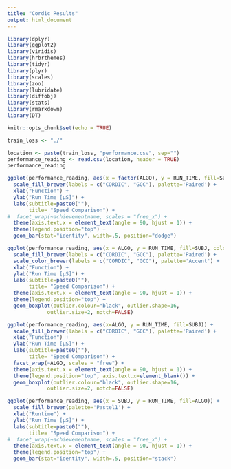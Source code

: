 ```yaml
---
title: "Cordic Results"
output: html_document
---
```


```r
library(dplyr)
library(ggplot2)
library(viridis)
library(hrbrthemes)
library(tidyr)
library(plyr)
library(scales)
library(zoo)
library(lubridate)
library(diffobj)
library(stats)
library(rmarkdown)
library(DT)

knitr::opts_chunk$set(echo = TRUE)

train_loss <- "./"

location <- paste(train_loss, "performance.csv", sep="")
performance_reading <- read.csv(location, header = TRUE)
performance_reading
```


```r
ggplot(performance_reading, aes(x = factor(ALGO), y = RUN_TIME, fill=SUBJ)) +
  scale_fill_brewer(labels = c("CORDIC", "GCC"), palette='Paired') +
  xlab("Function") +
  ylab("Run Time [µS]") +
  labs(subtitle=paste0(""),
       title= "Speed Comparison") + 
#  facet_wrap(~achievementname, scales = "free_x") +
  theme(axis.text.x = element_text(angle = 90, hjust = 1)) +
  theme(legend.position="top") +
  geom_bar(stat="identity", width=.5, position="dodge")
```

```r
ggplot(performance_reading, aes(x = ALGO, y = RUN_TIME, fill=SUBJ, color=SUBJ)) +
  scale_fill_brewer(labels = c("CORDIC", "GCC"), palette='Paired') +
  scale_color_brewer(labels = c("CORDIC", "GCC"), palette='Accent') +
  xlab("Function") +
  ylab("Run Time [µS]") +
  labs(subtitle=paste0(""),
       title= "Speed Comparison") + 
  theme(axis.text.x = element_text(angle = 90, hjust = 1)) +
  theme(legend.position="top") +
  geom_boxplot(outlier.colour="black", outlier.shape=16,
             outlier.size=2, notch=FALSE)
```

```r
ggplot(performance_reading, aes(x=ALGO, y = RUN_TIME, fill=SUBJ)) +
  scale_fill_brewer(labels = c("CORDIC", "GCC"), palette='Paired') +
  xlab("Function") +
  ylab("Run Time [µS]") +
  labs(subtitle=paste0(""),
       title= "Speed Comparison") + 
  facet_wrap(~ALGO, scales = "free") +
  theme(axis.text.x = element_text(angle = 90, hjust = 1)) +
  theme(legend.position="top", axis.text.x=element_blank()) +
  geom_boxplot(outlier.colour="black", outlier.shape=16,
             outlier.size=2, notch=FALSE)
```

```r
ggplot(performance_reading, aes(x = SUBJ, y = RUN_TIME, fill=ALGO)) +
  scale_fill_brewer(palette='Pastel1') +
  xlab("Runtime") +
  ylab("Run Time [µS]") +
  labs(subtitle=paste0(""),
       title= "Speed Comparison") + 
#  facet_wrap(~achievementname, scales = "free_x") +
  theme(axis.text.x = element_text(angle = 90, hjust = 1)) +
  theme(legend.position="top") +
  geom_bar(stat="identity", width=.5, position="stack")
```